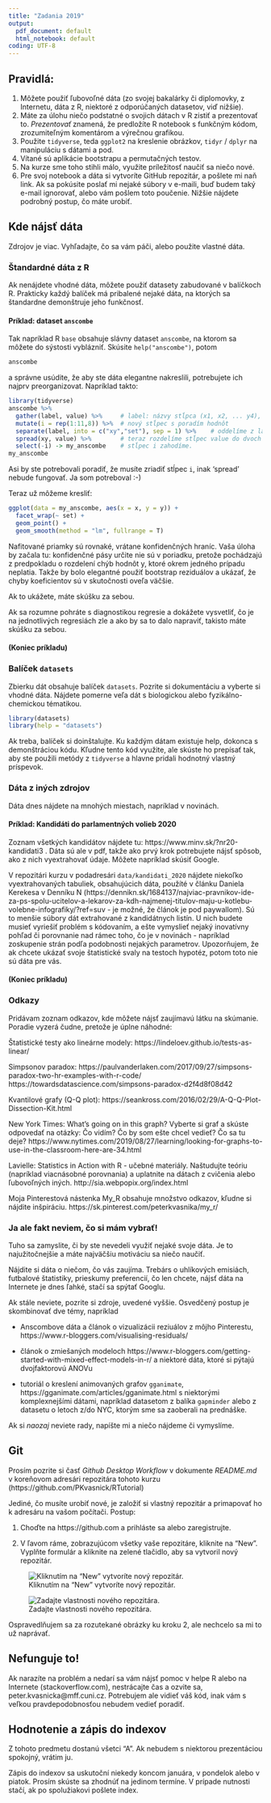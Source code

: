 ```yaml
---
title: "Zadania 2019"
output:
  pdf_document: default
  html_notebook: default
coding: UTF-8
---
```


## Pravidlá:

1. Môžete použiť ľubovoľné dáta (zo svojej bakalárky či diplomovky, z Internetu, dáta z R, niektoré z odporúčaných datasetov, viď nižšie).
2. Máte za úlohu niečo podstatné o svojich dátach v R zistiť a prezentovať to. *Prezentovať* znamená, že predložíte R notebook s funkčným kódom, zrozumiteľným komentárom a výrečnou grafikou.
3. Použite `tidyverse`, teda `ggplot2` na kreslenie obrázkov, `tidyr` / `dplyr` na manipuláciu s dátami a pod.
4. Vítané sú aplikácie bootstrapu a permutačných testov.
5. Na kurze sme toho stihli málo, využite príležitosť naučiť sa niečo nové.
6. Pre svoj notebook a dáta si vytvoríte GitHub repozitár, a pošlete mi naň link. Ak sa pokúsite poslať mi nejaké súbory v e-maili, buď budem taký e-mail ignorovať, alebo vám pošlem toto poučenie. Nižšie nájdete podrobný postup, čo máte urobiť. 


## Kde nájsť dáta

Zdrojov je viac. Vyhľadajte, čo sa vám páči, alebo použite vlastné dáta. 


### Štandardné dáta z R

Ak nenájdete vhodné dáta, môžete použiť datasety zabudované v balíčkoch R. Prakticky každý balíček má pribalené nejaké dáta, na ktorých sa štandardne demonštruje jeho funkčnosť. 


#### Príklad: dataset `anscombe`

Tak napríklad R `base` obsahuje slávny dataset `anscombe`, na ktorom sa môžete do sýstosti vyblázniť. Skúsite `help("anscombe")`, potom 

```r
anscombe
```

a správne usúdite, že aby ste dáta elegantne nakreslili, potrebujete ich najprv preorganizovat. Napríklad takto:

```r
library(tidyverse)
anscombe %>% 
  gather(label, value) %>%     # label: názvy stĺpca (x1, x2, ... y4), value: hodnoty 
  mutate(i = rep(1:11,8)) %>%  # nový stĺpec s poradím hodnôt 
  separate(label, into = c("xy","set"), sep = 1) %>%    # oddelíme z label 1. znak, čo je 'x' alebo 'y'. 
  spread(xy, value) %>%        # teraz rozdelíme stĺpec value do dvoch stĺpcov x a y podľa stlpca xy.
  select(-i) -> my_anscombe    # stĺpec i zahodíme.
my_anscombe
```
Asi by ste potrebovali poradiť, že musíte zriadiť stĺpec `i`, inak 'spread' nebude fungovať. Ja som potreboval :-)

Teraz už môžeme kresliť:

```r
ggplot(data = my_anscombe, aes(x = x, y = y)) +
  facet_wrap(~ set) +
  geom_point() +
  geom_smooth(method = "lm", fullrange = T)
```

Nafitované priamky sú rovnaké, vrátane konfidenčných hraníc. Vaša úloha by začala tu: konfidenčné pásy určite nie sú v poriadku, pretože pochádzajú z predpokladu o rozdelení chýb hodnôt y, ktoré okrem jedného prípadu neplatia. Takže by bolo elegantné použiť bootstrap reziduálov a ukázať, že chyby koeficientov sú v skutočnosti oveľa väčšie. 

Ak to ukážete, máte skúšku za sebou. 

Ak sa rozumne pohráte s diagnostikou regresie a dokážete vysvetliť, čo je na jednotlivých regresiách zle a ako by sa to dalo napraviť, takisto máte skúšku za sebou.

#### (Koniec príkladu)


### Balíček `datasets`

Zbierku dát obsahuje balíček `datasets`. Pozrite si dokumentáciu a vyberte si vhodné dáta. Nájdete pomerne veľa dát s biologickou alebo fyzikálno-chemickou tématikou.

```r
library(datasets)
library(help = "datasets")
```

Ak treba, balíček si doinštalujte. 
Ku každým dátam existuje help, dokonca s demonštráciou kódu. Kľudne tento kód využite, ale skúste ho prepísať tak, aby ste použili metódy z `tidyverse` a hlavne pridali hodnotný vlastný príspevok.


### Dáta z iných zdrojov

Dáta dnes nájdete na mnohých miestach, napríklad v novinách.


#### Príklad: Kandidáti do parlamentných volieb 2020

Zoznam všetkých kandidátov nájdete tu: https://www.minv.sk/?nr20-kandidati3 . Dáta sú ale v pdf, takže ako prvý krok potrebujete nájsť spôsob, ako z nich vyextrahovať údaje. Môžete napríklad skúsiť Google. 

V repozitári kurzu v podadresári `data/kandidati_2020` nájdete niekoľko vyextrahovaných tabuliek, obsahujúcich dáta, použíté v článku Daniela Kerekesa v Denníku N (https://dennikn.sk/1684137/najviac-pravnikov-ide-za-ps-spolu-ucitelov-a-lekarov-za-kdh-najmenej-titulov-maju-u-kotlebu-volebne-infografiky/?ref=suv - je možné, že článok je pod paywallom). Sú to menšie súbory dát extrahované z kandidátnych listín. U nich budete musieť vyriešiť problém s kódovaním, a ešte vymyslieť nejaký inovatívny pohľad či porovnanie nad rámec toho, čo je v novinách - napríklad zoskupenie strán podľa podobnosti nejakých parametrov. Upozorňujem, že ak chcete ukázať svoje štatistické svaly na testoch hypotéz, potom toto nie sú dáta pre vás. 

#### (Koniec príkladu)


### Odkazy

Pridávam zoznam odkazov, kde môžete nájsť zaujímavú látku na skúmanie. Poradie vyzerá čudne, pretože je úplne náhodné:

Štatistické testy ako lineárne modely:
https://lindeloev.github.io/tests-as-linear/

Simpsonov paradox:
https://paulvanderlaken.com/2017/09/27/simpsons-paradox-two-hr-examples-with-r-code/
https://towardsdatascience.com/simpsons-paradox-d2f4d8f08d42

Kvantilové grafy (Q-Q plot):
https://seankross.com/2016/02/29/A-Q-Q-Plot-Dissection-Kit.html

New York Times: What's going on in this graph? 
Vyberte si graf a skúste odpovedať na otázky: Čo vidím? Čo by som ešte chcel vedieť? Čo sa tu deje? 
https://www.nytimes.com/2019/08/27/learning/looking-for-graphs-to-use-in-the-classroom-here-are-34.html

Lavielle: Statistics in Action with R - učebné materiály. Naštudujte teóriu (napríklad viacnásobné porovnania) a uplatnite na dátach z cvičenia alebo ľubovoľných iných. 
http://sia.webpopix.org/index.html

Moja Pinterestová nástenka My_R obsahuje množstvo odkazov, kľudne si nájdite inšpiráciu.
https://sk.pinterest.com/peterkvasnika/my_r/


### Ja ale fakt neviem, čo si mám vybrať!

Tuho sa zamyslite, či by ste nevedeli využiť nejaké svoje dáta. Je to najužitočnejšie a máte najväčšiu motiváciu sa niečo naučiť.

Nájdite si dáta o niečom, čo vás zaujíma. Trebárs o uhlíkových emisiách, futbalové štatistiky, prieskumy preferencií, čo len chcete, nájsť dáta na Internete je dnes ľahké, stačí sa spýtať Googlu. 

Ak stále neviete, pozrite si zdroje, uvedené vyššie. Osvedčený postup je skombinovať dve témy, napríklad 

* Anscombove dáta a článok o vizualizácii reziuálov z môjho Pinterestu, https://www.r-bloggers.com/visualising-residuals/ 

* článok o zmiešaných modeloch https://www.r-bloggers.com/getting-started-with-mixed-effect-models-in-r/ a niektoré dáta, ktoré si pýtajú dvojfaktorovú ANOVu

* tutoriál o kreslení animovaných grafov `gganimate`, https://gganimate.com/articles/gganimate.html s niektorými komplexnejšími dátami, napríklad datasetom z balíka `gapminder` alebo z datasetu o letoch z/do NYC, ktorým sme sa zaoberali na prednáške. 

Ak si *naozaj* neviete rady, napíšte mi a niečo nájdeme či vymyslíme. 


## Git

Prosím pozrite si časť *Github Desktop Workflow* v dokumente *README.md* v koreňovom adresári repozitára tohoto kurzu (https://github.com/PKvasnick/RTutorial)

Jediné, čo musíte urobiť nové, je založiť si vlastný repozitár a primapovať ho k adresáru na vašom počítači. Postup:

1. Choďte na https://github.com a prihláste sa alebo zaregistrujte.

2. V ľavom ráme, zobrazujúcom všetky vaše repozitáre, kliknite na "New". Vyplňte formulár a kliknite na zelené tlačidlo, aby sa vytvoril nový repozitár. 

![Kliknutím na "New" vytvoríte nový repozitár.](pics/New_Github_repo.png)

![Zadajte vlastnosti nového repozitára.](pics/Define_Github_repo.png)

Ospravedlňujem sa za rozutekané obrázky ku kroku 2, ale nechcelo sa mi to už naprávať. 


## Nefunguje to!

Ak narazíte na problém a nedarí sa vám nájsť pomoc v helpe R alebo na Internete (stackoverflow.com), nestrácajte čas a ozvite sa, peter.kvasnicka@mff.cuni.cz. Potrebujem ale vidieť váš kód, inak vám s veľkou pravdepodobnosťou nebudem vedieť poradiť. 


## Hodnotenie a zápis do indexov

Z tohoto predmetu dostanú všetci "A". Ak nebudem s niektorou prezentáciou spokojný, vrátim ju.

Zápis do indexov sa uskutoční niekedy koncom januára, v pondelok alebo v piatok. Prosím skúste sa zhodnúť na jedinom termíne. V prípade nutnosti stačí, ak po spolužiakovi pošlete index. 





